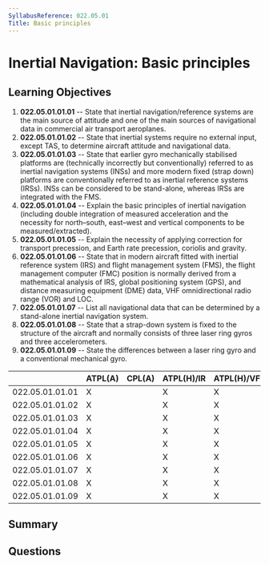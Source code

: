 ```yaml
---
SyllabusReference: 022.05.01
Title: Basic principles
---
```


# Inertial Navigation: Basic principles

## Learning Objectives

1.  **022.05.01.01.01** -- State that inertial navigation/reference systems are
    the main source of attitude and one of the main sources of navigational data
    in commercial air transport aeroplanes.
2.  **022.05.01.01.02** -- State that inertial systems require no external input,
    except TAS, to determine aircraft attitude and navigational data.
3.  **022.05.01.01.03** -- State that earlier gyro mechanically stabilised
    platforms are (technically incorrectly but conventionally) referred to as
    inertial navigation systems (INSs) and more modern fixed (strap down)
    platforms are conventionally referred to as inertial reference systems
    (IRSs). INSs can be considered to be stand-alone, whereas IRSs are integrated
    with the FMS.
4.  **022.05.01.01.04** -- Explain the basic principles of inertial navigation
    (including double integration of measured acceleration and the necessity for
    north–south, east–west and vertical components to be measured/extracted).
5.  **022.05.01.01.05** -- Explain the necessity of applying correction for
    transport precession, and Earth rate precession, coriolis and gravity.
6.  **022.05.01.01.06** -- State that in modern aircraft fitted with inertial
    reference system (IRS) and flight management system (FMS), the flight
    management computer (FMC) position is normally derived from a mathematical
    analysis of IRS, global positioning system (GPS), and distance measuring
    equipment (DME) data, VHF omnidirectional radio range (VOR) and LOC.
7.  **022.05.01.01.07** -- List all navigational data that can be determined by a
    stand-alone inertial navigation system.
8.  **022.05.01.01.08** -- State that a strap-down system is fixed to the
    structure of the aircraft and normally consists of three laser ring gyros and
    three accelerometers.
9.  **022.05.01.01.09** -- State the differences between a laser ring gyro and a
    conventional mechanical gyro.

|                 | ATPL(A) | CPL(A) | ATPL(H)/IR | ATPL(H)/VFR | CPL(H) | IR | CBIR(A) |
| --------------- | ------- | ------ | ---------- | ----------- | ------ | -- | ------- |
| 022.05.01.01.01 | X       |        | X          | X           |        |    |         |
| 022.05.01.01.02 | X       |        | X          | X           |        |    |         |
| 022.05.01.01.03 | X       |        | X          | X           |        |    |         |
| 022.05.01.01.04 | X       |        | X          | X           |        |    |         |
| 022.05.01.01.05 | X       |        | X          | X           |        |    |         |
| 022.05.01.01.06 | X       |        | X          | X           |        |    |         |
| 022.05.01.01.07 | X       |        | X          | X           |        |    |         |
| 022.05.01.01.08 | X       |        | X          | X           |        |    |         |
| 022.05.01.01.09 | X       |        | X          | X           |        |    |         |

## Summary

## Questions
